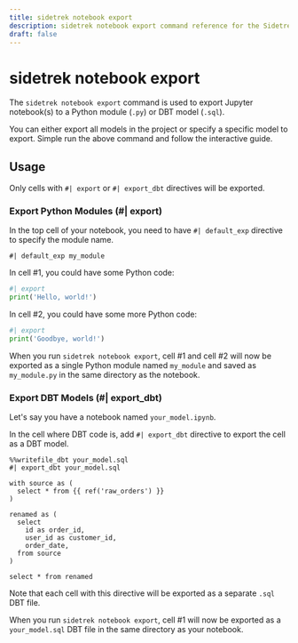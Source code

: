 ```yaml
---
title: sidetrek notebook export
description: sidetrek notebook export command reference for the Sidetrek CLI.
draft: false
---
```


# sidetrek notebook export

The `sidetrek notebook export` command is used to export Jupyter notebook(s) to a Python module (`.py`) or DBT model (`.sql`).

You can either export all models in the project or specify a specific model to export. Simple run the above command and follow the interactive guide.

## Usage

Only cells with `#| export` or `#| export_dbt` directives will be exported. 

### Export Python Modules (#| export)

In the top cell of your notebook, you need to have `#| default_exp` directive to specify the module name.

```plaintext
#| default_exp my_module
```

In cell #1, you could have some Python code:

```python
#| export
print('Hello, world!')
```

In cell #2, you could have some more Python code:

```python
#| export
print('Goodbye, world!')
```

When you run `sidetrek notebook export`, cell #1 and cell #2 will now be exported as a single Python module named `my_module` and saved as `my_module.py` in the same directory as the notebook.

### Export DBT Models (#| export_dbt)

Let's say you have a notebook named `your_model.ipynb`.

In the cell where DBT code is, add `#| export_dbt` directive to export the cell as a DBT model.

```plaintext
%%writefile_dbt your_model.sql
#| export_dbt your_model.sql

with source as (
  select * from {{ ref('raw_orders') }}
)

renamed as (
  select
    id as order_id,
    user_id as customer_id,
    order_date,
  from source
)

select * from renamed
```

Note that each cell with this directive will be exported as a separate `.sql` DBT file.

When you run `sidetrek notebook export`, cell #1 will now be exported as a `your_model.sql` DBT file in the same directory as your notebook.